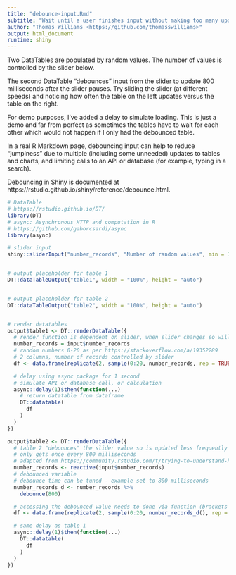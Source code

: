```yaml
---
title: "debounce-input.Rmd"
subtitle: "Wait until a user finishes input without making too many updates, see blog post at https://thomasswilliams.github.io/development/r/2022/10/03/r-markdown-debounce-input.html"
author: "Thomas Williams <https://github.com/thomasswilliams>"
output: html_document
runtime: shiny
---
```


Two DataTables are populated by random values. The number of values is controlled by the slider below.

The second DataTable "debounces" input from the slider to update 800 milliseconds after the slider pauses. Try sliding the slider (at different speeds) and noticing how often the table on the left updates versus the table on the right.

For demo purposes, I've added a delay to simulate loading. This is just a demo and far from perfect as sometimes the tables have to wait for each other which would not happen if I only had the debounced table.

In a real R Markdown page, debouncing input can help to reduce "jumpiness" due to multiple (including some unneeded) updates to tables and charts, and limiting calls to an API or database (for example, typing in a search).

Debouncing in Shiny is documented at https://rstudio.github.io/shiny/reference/debounce.html.

``` r
# DataTable
# https://rstudio.github.io/DT/
library(DT)
# async: Asynchronous HTTP and computation in R 
# https://github.com/gaborcsardi/async
library(async)
```

```r
# slider input
shiny::sliderInput("number_records", "Number of random values", min = 10, max = 50, value = 20)
```

<!-- responsive two-column layout adapted from
     https://bookdown.org/yihui/rmarkdown-cookbook/multi-column.html and
     https://css-tricks.com/look-ma-no-media-queries-responsive-layouts-using-css-grid/ -->
<div style="display: grid; grid-template-columns: repeat(auto-fit, minmax(320px, 1fr)); grid-column-gap: 10px;">
<!-- start first column -->
<div>
```r
# output placeholder for table 1
DT::dataTableOutput("table1", width = "100%", height = "auto")
```
<!-- end first column -->
</div>
<!-- start second column -->
<div>
```r
# output placeholder for table 2
DT::dataTableOutput("table2", width = "100%", height = "auto")
```
<!-- end second column -->
</div>
<!-- end outer div -->
</div>

```r
# render datatables
output$table1 <- DT::renderDataTable({
  # render function is dependent on slider, when slider changes so will number of records in table
  number_records = input$number_records
  # random numbers 0-20 as per https://stackoverflow.com/a/19352289
  # 2 columns, number of records controlled by slider
  df <- data.frame(replicate(2, sample(0:20, number_records, rep = TRUE)))

  # delay using async package for 1 second
  # simulate API or database call, or calculation
  async::delay(1)$then(function(...)
    # return datatable from dataframe
    DT::datatable(
      df
    )
  )
})

output$table2 <- DT::renderDataTable({
  # table 2 "debounces" the slider value so is updated less frequently
  # only gets once every 800 milliseconds
  # adapted from https://community.rstudio.com/t/trying-to-understand-how-to-use-debounce-in-shiny/47933
  number_records <- reactive(input$number_records)
  # debounced variable
  # debounce time can be tuned - example set to 800 milliseconds
  number_records_d <- number_records %>%
    debounce(800)

  # accessing the debounced value needs to done via function (brackets after debounced variable name)
  df <- data.frame(replicate(2, sample(0:20, number_records_d(), rep = TRUE)))

  # same delay as table 1
  async::delay(1)$then(function(...)
    DT::datatable(
      df
    )
  )
})
```